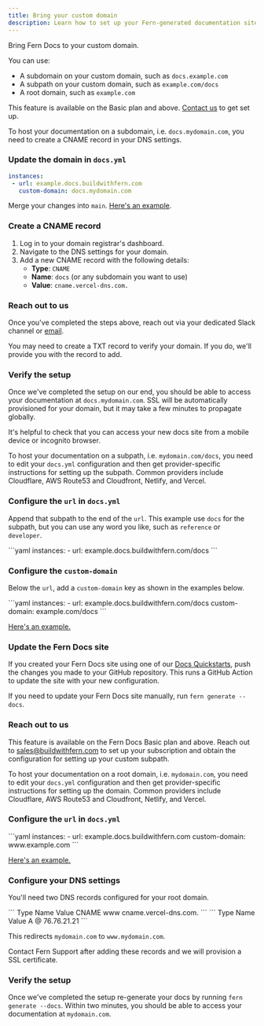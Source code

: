 ```yaml
---
title: Bring your custom domain
description: Learn how to set up your Fern-generated documentation site to use a custom subdomain or subpath.
---
```


Bring Fern Docs to your custom domain.

You can use:
- A subdomain on your custom domain, such as `docs.example.com`
- A subpath on your custom domain, such as `example.com/docs`
- A root domain, such as `example.com`

<Tip>This feature is available on the Basic plan and above. [Contact us](https://buildwithfern.com/contact) to get set up.</Tip>

<AccordionGroup>
<Accordion title = "Subdomain">

To host your documentation on a subdomain, i.e. `docs.mydomain.com`, you need to create a CNAME record in your DNS settings.

<Steps>

### Update the domain in `docs.yml`

```yaml
instances:
 - url: example.docs.buildwithfern.com
   custom-domain: docs.mydomain.com
```

Merge your changes into `main`. [Here's an example](https://github.com/octoml/fern-config/blob/389b67679953856ba0716537981a6d749635556f/fern/docs.yml#L1-L3 ).


### Create a CNAME record

1. Log in to your domain registrar's dashboard.
2. Navigate to the DNS settings for your domain.
3. Add a new CNAME record with the following details:
   - **Type**: `CNAME`
   - **Name**: `docs` (or any subdomain you want to use)
   - **Value**: `cname.vercel-dns.com.`

### Reach out to us

Once you've completed the steps above, reach out via your dedicated Slack channel or [email](mailto:support@buildwithfern.com).

You may need to create a TXT record to verify your domain. If you do, we'll provide you with the record to add.

### Verify the setup

Once we've completed the setup on our end, you should be able to access your documentation at `docs.mydomain.com`. SSL will be automatically provisioned for your domain, but it may take a few minutes to propagate globally.

<Tip>It's helpful to check that you can access your new docs site from a mobile device or incognito browser.</Tip>

</Steps>
</Accordion>

<Accordion title = "Subpath">

To host your documentation on a subpath, i.e. `mydomain.com/docs`, you need to edit your `docs.yml` configuration and then get provider-specific instructions for setting up the subpath. Common providers include Cloudflare, AWS Route53 and Cloudfront, Netlify, and Vercel.

<Steps>

### Configure the `url` in `docs.yml`

Append that subpath to the end of the `url`. This example use `docs` for the subpath, but you can use any word you like, such as `reference` or `developer`.

<CodeBlock title="docs.yml example for subpath">
```yaml
instances: 
  - url: example.docs.buildwithfern.com/docs
```
</CodeBlock>

### Configure the `custom-domain`

Below the `url`, add a `custom-domain` key as shown in the examples below.

<CodeBlock title="Custom subpath">
```yaml 
instances: 
  - url: example.docs.buildwithfern.com/docs
    custom-domain: example.com/docs
```
</CodeBlock>

[Here's an example.](https://github.com/fern-api/fern/blob/7d8631c6119787a8aaccb4ba49837e73c985db28/fern/docs.yml#L1-L3)

### Update the Fern Docs site

If you created your Fern Docs site using one of our [Docs Quickstarts](/learn/docs/getting-started/quickstart), push the changes you made to your GitHub repository. This runs a GitHub Action to update the site with your new configuration.

If you need to update your Fern Docs site manually, run `fern generate --docs`.

### Reach out to us

This feature is available on the Fern Docs Basic plan and above. Reach out to [sales@buildwithfern.com](mailto:sales@buildwithfern.com) to set up your subscription and obtain the configuration for setting up your custom subpath. 

</Steps>
</Accordion>
<Accordion title = "Root domain">

To host your documentation on a root domain, i.e. `mydomain.com`, you need to edit your `docs.yml` configuration and then get provider-specific instructions for setting up the domain. Common providers include Cloudflare, AWS Route53 and Cloudfront, Netlify, and Vercel.

<Steps>

### Configure the `url` in `docs.yml`

<CodeBlock title="Root domain">
```yaml
instances:
  - url: example.docs.buildwithfern.com
    custom-domain: www.example.com
```
</CodeBlock>

[Here's an example.](https://github.com/dannysheridan/katiedanny/blob/2fcf5769e2994af29e31d00904e04788b188a18b/fern/docs.yml#L3-L5)

### Configure your DNS settings

You'll need two DNS records configured for your root domain.

<CodeBlock title="WWW DNS Record">
```
Type    Name    Value
CNAME   www     cname.vercel-dns.com.
```
</CodeBlock>

<CodeBlock title="Apex Domain DNS Record">
```
Type    Name    Value
A       @       76.76.21.21
```
</CodeBlock>

This redirects `mydomain.com` to `www.mydomain.com`.

Contact Fern Support after adding these records and we will provision a SSL certificate.

### Verify the setup

Once we've completed the setup re-generate your docs by running `fern generate --docs`. Within two minutes, you should be able to access your documentation at `mydomain.com`.

</Steps>
</Accordion>
</AccordionGroup> 